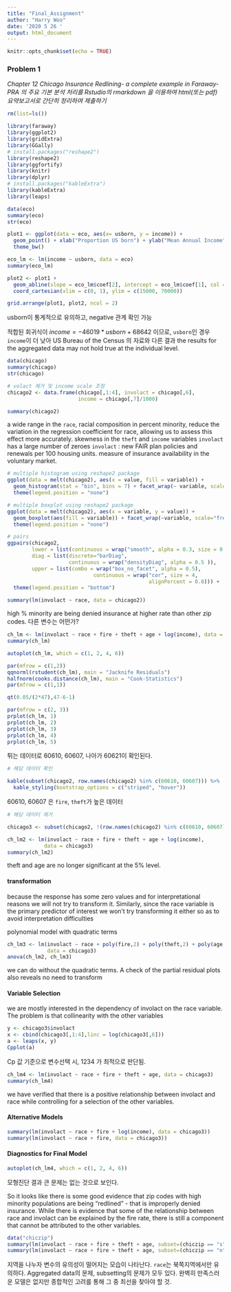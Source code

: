 ```yaml
---
title: "Final_Assignment"
author: "Harry Woo"
date: '2020 5 26 '
output: html_document
---
```


```r
knitr::opts_chunk$set(echo = TRUE)
```

### Problem 1

_Chapter 12 Chicago Insurance Redlining- a complete example in Faraway-PRA 의 주요 기본 분석 처리를 Rstudio의 rmarkdown 을 이용하여 html(또는 pdf) 요약보고서로 간단히 정리하여 제출하기_

```r

rm(list=ls())

library(faraway)
library(ggplot2)
library(gridExtra)
library(GGally)
# install.packages("reshape2")
library(reshape2)
library(ggfortify)
library(knitr)
library(dplyr)
# install.packages("kableExtra")
library(kableExtra)
library(leaps)

```

```r

data(eco)
summary(eco)
str(eco)

plot1 <- ggplot(data = eco, aes(x= usborn, y = income)) +
  geom_point() + xlab("Proportion US born") + ylab("Mean Annual Income") + 
  theme_bw()

eco_lm <- lm(income ~ usborn, data = eco)
summary(eco_lm)

plot2 <- plot1 +
  geom_abline(slope = eco_lm$coef[2], intercept = eco_lm$coef[1], col = "blue") +
  coord_cartesian(xlim = c(0, 1), ylim = c(15000, 70000)) 

grid.arrange(plot1, plot2, ncol = 2)

```

usborn이 통계적으로 유의하고, negative 관계 확인 가능

적합된 회귀식이 $income = -46019 * usborn + 68642$ 이므로, `usborn`인 경우 `income`이 더 낮아
US Bureau of the Census 의 자료와 다른 결과
the results for the aggregated data may not hold true at the individual level.

```r

data(chicago)
summary(chicago)
str(chicago)

# volact 제거 및 income scale 조정
chicago2 <- data.frame(chicago[,1:4], involact = chicago[,6], 
                       income = chicago[,7]/1000)

summary(chicago2)

```

a wide range in the `race`, racial composition in percent minority, reduce the variation in the regression coefficient for race, allowing us to assess this effect more accurately.
skewness in the `theft` and `income` variables
`involact` has a large number of zeroes 
`involact` : new FAIR plan policies and renewals per 100 housing units. measure of insurance availability in the voluntary market.

```r

# multiple histogram using reshape2 package
ggplot(data = melt(chicago2), aes(x = value, fill = variable)) + 
  geom_histogram(stat = "bin", bins = 7) + facet_wrap(~ variable, scale = "free") +
  theme(legend.position = "none")

# multiple boxplot using reshape2 package
ggplot(data = melt(chicago2), aes(x = variable, y = value)) + 
  geom_boxplot(aes(fill = variable)) + facet_wrap(~variable, scale="free") +
  theme(legend.position = "none")

# pairs
ggpairs(chicago2, 
        lower = list(continuous = wrap("smooth", alpha = 0.3, size = 0.1)),
        diag = list(discrete="barDiag", 
                    continuous = wrap("densityDiag", alpha = 0.5 )),
        upper = list(combo = wrap("box_no_facet", alpha = 0.5),
                            continuous = wrap("cor", size = 4,
                                              alignPercent = 0.8))) +
  theme(legend.position = "bottom")

```


```r

summary(lm(involact ~ race, data = chicago2))

```
high % minority are being denied insurance at higher rate than other zip codes.
다른 변수는 어떤가?

```r

ch_lm <- lm(involact ~ race + fire + theft + age + log(income), data = chicago2)
summary(ch_lm)

autoplot(ch_lm, which = c(1, 2, 4, 6))

par(mfrow = c(1,2))
qqnorml(rstudent(ch_lm), main = "Jacknife Residuals")
halfnorm(cooks.distance(ch_lm), main = "Cook-Statistics")
par(mfrow = c(1,1))

qt(0.05/(2*47),47-6-1)

par(mfrow = c(2, 3))
prplot(ch_lm, 1)
prplot(ch_lm, 2)
prplot(ch_lm, 3)
prplot(ch_lm, 4)
prplot(ch_lm, 5)

```

튀는 데이터로 60610, 60607, 나아가 60621이 확인된다.


```r

# 해당 데이터 확인

kable(subset(chicago2, row.names(chicago2) %in% c(60610, 60607))) %>% 
  kable_styling(bootstrap_options = c("striped", "hover"))

```

60610, 60607 은 `fire`, `theft`가 높은 데이터


```r

# 해당 데이터 제거

chicago3 <- subset(chicago2, !(row.names(chicago2) %in% c(60610, 60607)))

ch_lm2 <- lm(involact ~ race + fire + theft + age + log(income), 
            data = chicago3)
summary(ch_lm2)


```

theft and age are no longer significant at the 5% level.

#### transformation

because the response has some zero values and for interpretational reasons we will not try to
transform it. Similarly, since the race variable is the primary predictor of interest we won’t try transforming it either so as to avoid interpretation difficulties

polynomial model with quadratic terms

```r

ch_lm3 <- lm(involact ~ race + poly(fire,2) + poly(theft,2) + poly(age,2) + poly(log(income),2),
             data = chicago3)
anova(ch_lm2, ch_lm3)

```
we can do without the quadratic terms. A check of the partial residual plots also reveals no
need to transform

#### Variable Selection

we are mostly interested in the dependency of involact on the race variable.
The problem is that collinearity with the other variables

```r

y <- chicago3$involact
x <- cbind(chicago3[,1:4],linc = log(chicago3[,6]))
a <- leaps(x, y)
Cpplot(a)


```

Cp 값 기준으로 변수선택 시, 1234 가 최적으로 판단됨.

```r

ch_lm4 <- lm(involact ~ race + fire + theft + age, data = chicago3)
summary(ch_lm4)

```
we have verified that there is a positive relationship between involact and race while controlling for a selection of the other variables.

#### Alternative Models
```r

summary(lm(involact ~ race + fire + log(income), data = chicago3))
summary(lm(involact ~ race + fire, data = chicago3))

```


#### Diagnostics for Final Model
```r

autoplot(ch_lm4, which = c(1, 2, 4, 6))

```
모형진단 결과 큰 문제는 없는 것으로 보인다.


So it looks like there is some good evidence that zip codes with high minority populations are being “redlined” - that is improperly denied insurance. While there is evidence that some of the relationship between race and involact can be explained by the fire rate, there is still a component that cannot be attributed to the other variables.


```r

data("chiczip")
summary(lm(involact ~ race + fire + theft + age, subset=(chiczip == "s"), chicago))
summary(lm(involact ~ race + fire + theft + age, subset=(chiczip == "n"), chicago))

```

지역을 나누자 변수의 유의성이 떨어지는 모습이 나타난다. `race`는 북쪽지역에서만 유의하다. Aggregated data의 문제, subsetting의 문제가 모두 있다. 완벽히 만족스러운 모델은 없지만 종합적인 고려를 통해 그 중 최선을 찾아야 할 것.
